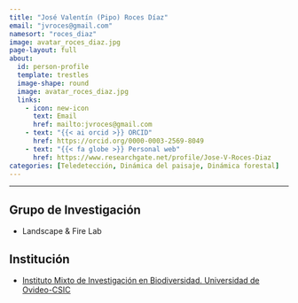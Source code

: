 ```yaml
---
title: "José Valentín (Pipo) Roces Díaz"
email: "jvroces@gmail.com"  
namesort: "roces_diaz"
image: avatar_roces_diaz.jpg
page-layout: full
about: 
  id: person-profile
  template: trestles
  image-shape: round
  image: avatar_roces_diaz.jpg
  links:
    - icon: new-icon
      text: Email
      href: mailto:jvroces@gmail.com
    - text: "{{< ai orcid >}} ORCID"
      href: https://orcid.org/0000-0003-2569-8049
    - text: "{{< fa globe >}} Personal web"
      href: https://www.researchgate.net/profile/Jose-V-Roces-Diaz
categories: [Teledetección, Dinámica del paisaje, Dinámica forestal]
---
```

 
<hr>

:::{#person-profile}

## Grupo de Investigación
- Landscape & Fire Lab

## Institución
- [Instituto Mixto de Investigación en Biodiversidad. Universidad de Ovideo-CSIC](https://imib.csic.es/)

:::
